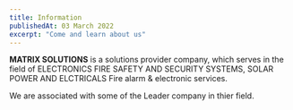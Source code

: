```yaml
---
title: Information
publishedAt: 03 March 2022
excerpt: "Come and learn about us"
---
```


**MATRIX SOLUTIONS** is a solutions provider company, which serves in the field of ELECTRONICS FIRE SAFETY AND SECURITY SYSTEMS, 
SOLAR POWER AND ELCTRICALS Fire alarm & electronic services.

We are associated with some of the Leader company in thier field.